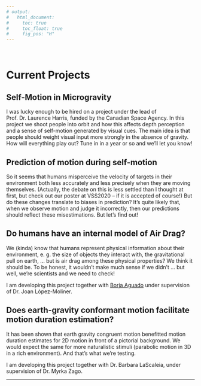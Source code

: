 ---
# output:
#   html_document:
#     toc: true
#     toc_float: true
#     fig_pos: "H"
---

<br>

# Current Projects

## Self-Motion in Microgravity

I was lucky enough to be hired on a project under the lead of Prof. Dr. Laurence Harris, funded by the Canadian Space Agency. In this project we shoot people into orbit and how this affects depth perception and a sense of self-motion generated by visual cues. The main idea is that people should weight visual input more strongly in the absence of gravity. How will everything play out? Tune in in a year or so and we'll let you know!

## Prediction of motion during self-motion

So it seems that humans misperceive the velocity of targets in their environment both less accurately and less precisely when they are moving themselves. (Actually, the debate on this is less settled than I thought at first, but check out our poster at VSS2020 – if it is accepted of course!) But do these changes translate to biases in prediction? It's quite likely that, when we observe motion and judge it incorrectly, then our predictions should reflect these misestimations. But let's find out!


## Do humans have an internal model of Air Drag?

We (kinda) know that humans represent physical information about their environment, e. g. the size of objects they interact with, the gravitational pull on earth, … but is air drag among these physical properties? We think it should be. To be honest, it wouldn’t make much sense if we didn’t … but well, we’re scientists and we need to check!

I am developing this project together with [Borja Aguado](https://osf.io/tj628/) under supervision of Dr. Joan López-Moliner.


## Does earth-gravity conformant motion facilitate motion duration estimation?

It has been shown that earth gravity congruent motion benefitted motion duration estimates for 2D motion in front of a pictorial background. We would expect the same for more naturalistic stimuli (parabolic motion in 3D in a rich environment). And that’s what we’re testing.

I am developing this project together with Dr. Barbara LaScaleia, under supervision of Dr. Myrka Zago.

---